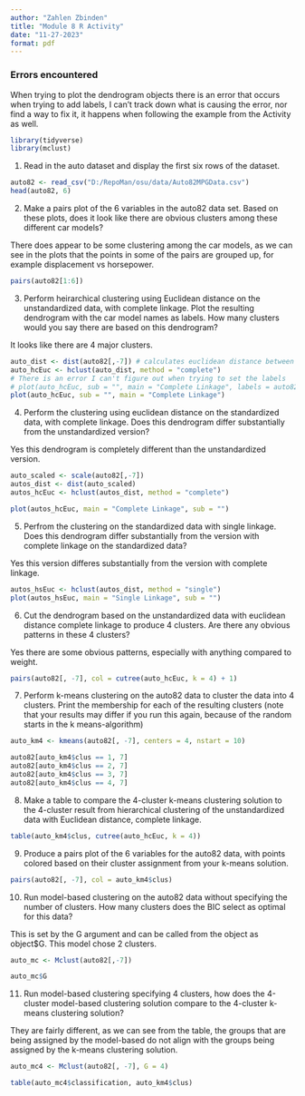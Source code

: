 ```yaml
---
author: "Zahlen Zbinden"
title: "Module 8 R Activity"
date: "11-27-2023"
format: pdf
---
```

### Errors encountered

When trying to plot the dendrogram objects there is an error that occurs when trying to add labels, I can't track down what is causing the error, nor find a way to fix it, it happens when following the example from the Activity as well.

```r
library(tidyverse)
library(mclust)
```

1. Read in the auto dataset and display the first six rows of the dataset.

```r
auto82 <- read_csv("D:/RepoMan/osu/data/Auto82MPGData.csv")
head(auto82, 6)
```

2. Make a pairs plot of the 6 variables in the auto82 data set. Based on these plots, does it look like there are obvious clusters among these different car models?

There does appear to be some clustering among the car models, as we can see in the plots that the points in some of the pairs are grouped up, for example displacement vs horsepower.

```r
pairs(auto82[1:6])
```

3. Perform heirarchical clustering using Euclidean distance on the unstandardized data, with complete linkage. Plot the resulting dendrogram with the car model names as labels. How many clusters would you say there are based on this dendrogram?

It looks like there are 4 major clusters.

```r
auto_dist <- dist(auto82[,-7]) # calculates euclidean distance between the rows
auto_hcEuc <- hclust(auto_dist, method = "complete")
# There is an error I can't figure out when trying to set the labels
# plot(auto_hcEuc, sub = "", main = "Complete Linkage", labels = auto82[, 7])
plot(auto_hcEuc, sub = "", main = "Complete Linkage")
```

4. Perform the clustering using euclidean distance on the standardized data, with complete linkage. Does this dendrogram differ substantially from the unstandardized version?

Yes this dendrogram is completely different than the unstandardized version.

```r
auto_scaled <- scale(auto82[,-7])
autos_dist <- dist(auto_scaled)
autos_hcEuc <- hclust(autos_dist, method = "complete")
```


```r
plot(autos_hcEuc, main = "Complete Linkage", sub = "")
```

5. Perfrom the clustering on the standardized data with single linkage. Does this dendrogram differ substantially from the version with complete linkage on the standardized data?

Yes this version differes substantially from the version with complete linkage.

```r
autos_hsEuc <- hclust(autos_dist, method = "single")
plot(autos_hsEuc, main = "Single Linkage", sub = "")
```

6. Cut the dendrogram based on the unstandardized data with euclidean distance complete linkage to produce 4 clusters. Are there any obvious patterns in these 4 clusters?

Yes there are some obvious patterns, especially with anything compared to weight.

```r
pairs(auto82[, -7], col = cutree(auto_hcEuc, k = 4) + 1)
```

7. Perform k-means clustering on the auto82 data to cluster the data into 4 clusters. Print the membership for each of the resulting clusters (note that your results may differ if you run this again, because of the random starts in the k means-algorithm) 

```r
auto_km4 <- kmeans(auto82[, -7], centers = 4, nstart = 10)
```

```r
auto82[auto_km4$clus == 1, 7]
auto82[auto_km4$clus == 2, 7]
auto82[auto_km4$clus == 3, 7]
auto82[auto_km4$clus == 4, 7]
```

8. Make a table to compare the 4-cluster k-means clustering solution to the 4-cluster result from hierarchical clustering of the unstandardized data with Euclidean distance, complete linkage.

```r
table(auto_km4$clus, cutree(auto_hcEuc, k = 4))
```

9. Produce a pairs plot of the 6 variables for the auto82 data, with points colored based on their cluster assignment from your k-means solution.

```r
pairs(auto82[, -7], col = auto_km4$clus)
```

10. Run model-based clustering on the auto82 data without specifying the number of clusters. How many clusters does the BIC select as optimal for this data?

This is set by the G argument and can be called from the object as object$G. This model chose 2 clusters.

```r
auto_mc <- Mclust(auto82[,-7])
```

```r
auto_mc$G
```

11. Run model-based clustering specifying 4 clusters, how does the 4-cluster model-based clustering solution compare to the 4-cluster k-means clustering solution?

They are fairly different, as we can see from the table, the groups that are being assigned by the model-based do not align with the groups being assigned by the k-means clustering solution.

```r
auto_mc4 <- Mclust(auto82[, -7], G = 4)
```


```r
table(auto_mc4$classification, auto_km4$clus)
```